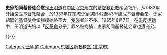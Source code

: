 {{unreferenced|time=2018-09-02T11:05:37+00:00}}
'''史家胡同基督徒会堂'''是[[王明道|王明道]]在[[中國|中國]][[北京|北京]]建立的[[基督教|基督教]][[新教|新教]]聚会场所，从1933年开始设立[[基督教聚会|基督教聚会]]，於1937年在[[东城区_(北京市)|东城]][[史家胡同|史家胡同]]42至43号建成基督徒会堂。史家胡同的基督徒会堂规模始终不大，[[受浸|受浸]]者並不多。1955年8月7日，在[[镇压反革命运动|肃反运动]]中，王明道夫妇以「[[反革命|反革命]]分子」罪名被拘捕，史家胡同基督徒会堂也遭充公。

{{-}}
{{北京教堂}}

[[Category:王明道|Category:王明道]]
[[Category:东城区新教教堂_(北京市)|Category:东城区新教教堂 (北京市)]]
